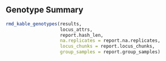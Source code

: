 ## Genotype Summary

```r
rmd_kable_genotypes(results,
                    locus_attrs,
                    report.hash_len,
                    na.replicates = report.na.replicates,
                    locus_chunks = report.locus_chunks,
                    group_samples = report.group_samples)
```
